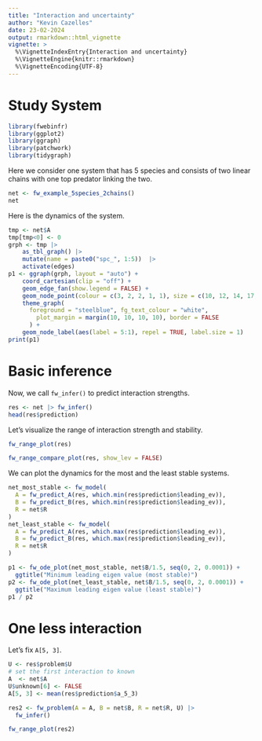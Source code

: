 ```yaml
---
title: "Interaction and uncertainty"
author: "Kevin Cazelles"
date: 23-02-2024
output: rmarkdown::html_vignette
vignette: >
  %\VignetteIndexEntry{Interaction and uncertainty}
  %\VignetteEngine{knitr::rmarkdown}
  %\VignetteEncoding{UTF-8}
---
```



# Study System 

```R
library(fwebinfr)
library(ggplot2)
library(ggraph)
library(patchwork)
library(tidygraph)
```

Here we consider one system that has 5 species and consists of two linear chains
with one top predator linking the two.

```R
net <- fw_example_5species_2chains()
net
```

Here is the dynamics of the system.

```R
tmp <- net$A
tmp[tmp<0] <- 0
grph <- tmp |> 
    as_tbl_graph() |>
    mutate(name = paste0("spc_", 1:5))  |>
    activate(edges)
p1 <- ggraph(grph, layout = "auto") +
    coord_cartesian(clip = "off") +
    geom_edge_fan(show.legend = FALSE) +
    geom_node_point(colour = c(3, 2, 2, 1, 1), size = c(10, 12, 14, 17, 20)) + 
    theme_graph(
      foreground = "steelblue", fg_text_colour = "white",
        plot_margin = margin(10, 10, 10, 10), border = FALSE
      ) + 
    geom_node_label(aes(label = 5:1), repel = TRUE, label.size = 1)
print(p1)
```


# Basic inference

Now, we call `fw_infer()` to predict interaction strengths.

```R
res <- net |> fw_infer()
head(res$prediction)
```

Let's visualize the range of interaction strength and stability.

```R
fw_range_plot(res)
```

```R
fw_range_compare_plot(res, show_lev = FALSE)
```

We can plot the dynamics for the most and the least stable systems.

```R
net_most_stable <- fw_model(
  A = fw_predict_A(res, which.min(res$prediction$leading_ev)),
  B = fw_predict_B(res, which.min(res$prediction$leading_ev)),
  R = net$R
)
net_least_stable <- fw_model(
  A = fw_predict_A(res, which.max(res$prediction$leading_ev)),
  B = fw_predict_B(res, which.max(res$prediction$leading_ev)),
  R = net$R
)

p1 <- fw_ode_plot(net_most_stable, net$B/1.5, seq(0, 2, 0.0001)) +
  ggtitle("Minimum leading eigen value (most stable)") 
p2 <- fw_ode_plot(net_least_stable, net$B/1.5, seq(0, 2, 0.0001)) +
  ggtitle("Maximum leading eigen value (least stable)")
p1 / p2
```


# One less interaction 

Let's fix `A[5, 3]`.

```R
U <- res$problem$U
# set the first interaction to known
A  <- net$A
U$unknown[6] <- FALSE
A[5, 3] <- mean(res$prediction$a_5_3) 

res2 <- fw_problem(A = A, B = net$B, R = net$R, U) |>
  fw_infer()

fw_range_plot(res2)
```